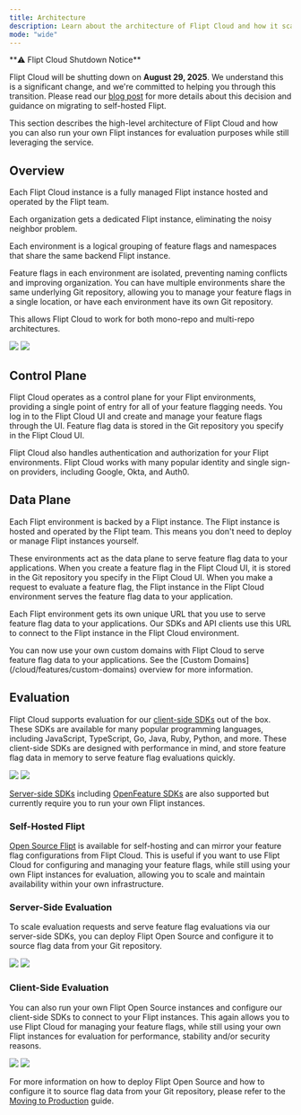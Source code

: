 ```yaml
---
title: Architecture
description: Learn about the architecture of Flipt Cloud and how it scales to meet your needs
mode: "wide"
---
```


<Note>
**⚠️ Flipt Cloud Shutdown Notice**

Flipt Cloud will be shutting down on **August 29, 2025**. We understand this is a significant change, and we're committed to helping you through this transition. Please read our [blog post](https://blog.flipt.io/sunsetting-flipt-cloud) for more details about this decision and guidance on migrating to self-hosted Flipt.
</Note>

This section describes the high-level architecture of Flipt Cloud and how you can also run your own Flipt instances for evaluation purposes while still leveraging the service.

## Overview

Each Flipt Cloud instance is a fully managed Flipt instance hosted and operated by the Flipt team.

Each organization gets a dedicated Flipt instance, eliminating the noisy neighbor problem.

Each environment is a logical grouping of feature flags and namespaces that share the same backend Flipt instance.

Feature flags in each environment are isolated, preventing naming conflicts and improving organization. You can have multiple environments share the same underlying Git repository, allowing you to manage your feature flags in a single location, or have each environment have its own Git repository.

This allows Flipt Cloud to work for both mono-repo and multi-repo architectures.

<img
  className="block dark:hidden"
  src="/cloud/images/architecture/overview-light.svg"
/>
<img
  className="hidden dark:block"
  src="/cloud/images/architecture/overview-dark.svg"
/>

## Control Plane

Flipt Cloud operates as a control plane for your Flipt environments, providing a single point of entry for all of your feature flagging needs. You log in to the Flipt Cloud UI and create and manage your feature flags through the UI. Feature flag data is stored in the Git repository you specify in the Flipt Cloud UI.

Flipt Cloud also handles authentication and authorization for your Flipt environments. Flipt Cloud works with many popular identity and single sign-on providers, including Google, Okta, and Auth0.

## Data Plane

Each Flipt environment is backed by a Flipt instance. The Flipt instance is hosted and operated by the Flipt team. This means you don't need to deploy or manage Flipt instances yourself.

These environments act as the data plane to serve feature flag data to your applications. When you create a feature flag in the Flipt Cloud UI, it is stored in the Git repository you specify in the Flipt Cloud UI. When you make a request to evaluate a feature flag, the Flipt instance in the Flipt Cloud environment serves the feature flag data to your application.

Each Flipt environment gets its own unique URL that you use to serve feature flag data to your applications. Our SDKs and API clients use this URL to connect to the Flipt instance in the Flipt Cloud environment.

<Tip>
  You can now use your own custom domains with Flipt Cloud to serve feature flag
  data to your applications. See the [Custom
  Domains](/cloud/features/custom-domains) overview for more information.
</Tip>

## Evaluation

Flipt Cloud supports evaluation for our [client-side SDKs](/integration/client) out of the box. These SDKs are available for many popular programming languages, including JavaScript, TypeScript, Go, Java, Ruby, Python, and more. These client-side SDKs are designed with performance in mind, and store feature flag data in memory to serve feature flag evaluations quickly.

<img
  className="block dark:hidden"
  src="/cloud/images/architecture/client-evaluation-cloud-light.svg"
/>
<img
  className="hidden dark:block"
  src="/cloud/images/architecture/client-evaluation-cloud-dark.svg"
/>

[Server-side SDKs](/integration/server) including [OpenFeature SDKs](/integration/openfeature) are also supported but currently require you to run your own Flipt instances.

### Self-Hosted Flipt

[Open Source Flipt](/) is available for self-hosting and can mirror your feature flag configurations from Flipt Cloud. This is useful if you want to use Flipt Cloud for configuring and managing your feature flags, while still using your own Flipt instances for evaluation, allowing you to scale and maintain availability within your own infrastructure.

### Server-Side Evaluation

To scale evaluation requests and serve feature flag evaluations via our server-side SDKs, you can deploy Flipt Open Source and configure it to source flag data from your Git repository.

<img
  className="block dark:hidden"
  src="/cloud/images/architecture/server-evaluation-self-hosted-light.svg"
/>
<img
  className="hidden dark:block"
  src="/cloud/images/architecture/server-evaluation-self-hosted-dark.svg"
/>

### Client-Side Evaluation

You can also run your own Flipt Open Source instances and configure our client-side SDKs to connect to your Flipt instances. This again allows you to use Flipt Cloud for managing your feature flags, while still using your own Flipt instances for evaluation for performance, stability and/or security reasons.

<img
  className="block dark:hidden"
  src="/cloud/images/architecture/client-evaluation-self-hosted-light.svg"
/>
<img
  className="hidden dark:block"
  src="/cloud/images/architecture/client-evaluation-self-hosted-dark.svg"
/>

For more information on how to deploy Flipt Open Source and how to configure it to source flag data from your Git repository, please refer to the [Moving to Production](/cloud/guides/production) guide.
